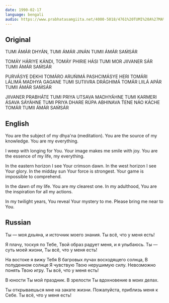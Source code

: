 ```yaml
---
date: 1990-02-17
language: bengali
audio: https://www.prabhatasamgiita.net/4000-5018/4761%20TUMI%20A%27MA%27R%20DHYA%27N.mp3
---
```


## Original

TUMI ÁMÁR DHYÁN, TUMI ÁMÁR JINÁN
TUMII ÁMÁR SAḾSÁR

TOMÁY HÁRIYE KÁNDI, TOMÁY PHIRIE HÁSI
TUMI MOR JIIVANER SÁR
TUMII ÁMÁR SAḾSÁR

PURVÁSYE DEKHI TOMÁRO ARUŃIMÁ
PASHCIMÁSYE HERI TOMÁRI LÁLIMÁ
MADHYA GAGANE TUMI SUTIIVRA DRÁGHIMÁ
TOMÁR LIILÁ APÁR
TUMII ÁMÁR SAḾSÁR

JIIVANER PRABHÁTE TUMI PRIYA UTSAVA
MADHYÁHNE TUMI KARMERI ÁSAVA
SÁYÁHNE TUMI PRIYA DHARE RÚPA ABHINAVA
T́ENE NÁO KÁCHE TOMÁR
TUMII ÁMÁR SAḾSÁR


## English

You are the subject of my dhya'na (meditation).
You are the source of my knowledge.
You are my everything.

I weep with longing for You.
Your image makes me smile with joy.
You are the essence of my life, my everything.

In the eastern horizon I see Your crimson dawn.
In the west horizon I see Your glory.
In the midday sun Your force is strongest.
Your game is impossible to comprehend.

In the dawn of my life.
You are my clearest one.
In my adulthood, You are the inspiration for all my actions.

In my twilight years, You reveal Your mystery to me.
Please bring me near to You.

## Russian

Ты — моя дхьяна, и источник моего знания.
Ты всё, что у меня есть!

Я плачу, тоскуя по Тебе,
Твой образ радует меня, и я улыбаюсь.
Ты — суть моей жизни,
Ты всё, что у меня есть!

На востоке я вижу Тебя
В багровых лучах восходящего солнца,
В полуденном солнце
Я чувствую Твою нерушимую силу.
Невозможно понять Твою игру.
Ты всё, что у меня есть!

В юности Ты мой праздник.
В зрелости Ты вдохновение в моих делах.

Ты открываешься мне на закате жизни.
Пожалуйста, приблизь меня к Себе.
Ты всё, что у меня есть!
